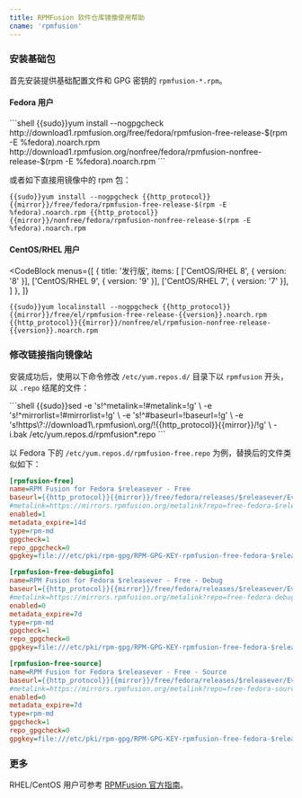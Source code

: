 ```yaml
---
title: RPMFusion 软件仓库镜像使用帮助
cname: 'rpmfusion'
---
```


### 安装基础包

首先安装提供基础配置文件和 GPG 密钥的 `rpmfusion-*.rpm`。

#### Fedora 用户

<CodeBlock>
```shell
{{sudo}}yum install --nogpgcheck http://download1.rpmfusion.org/free/fedora/rpmfusion-free-release-$(rpm -E %fedora).noarch.rpm http://download1.rpmfusion.org/nonfree/fedora/rpmfusion-nonfree-release-$(rpm -E %fedora).noarch.rpm
```
</CodeBlock>

或者如下直接用镜像中的 rpm 包：

<CodeBlock>

```
{{sudo}}yum install --nogpgcheck {{http_protocol}}{{mirror}}/free/fedora/rpmfusion-free-release-$(rpm -E %fedora).noarch.rpm {{http_protocol}}{{mirror}}/nonfree/fedora/rpmfusion-nonfree-release-$(rpm -E %fedora).noarch.rpm
```

</CodeBlock>

#### CentOS/RHEL 用户

<CodeBlock
  menus={[
    {
      title: '发行版',
      items: [
        ['CentOS/RHEL 8', { version: '8' }],
        ['CentOS/RHEL 9', { version: '9' }],
        ['CentOS/RHEL 7', { version: '7' }],
      ]
    },
  ]}
>

```
{{sudo}}yum localinstall --nogpgcheck {{http_protocol}}{{mirror}}/free/el/rpmfusion-free-release-{{version}}.noarch.rpm {{http_protocol}}{{mirror}}/nonfree/el/rpmfusion-nonfree-release-{{version}}.noarch.rpm
```

</CodeBlock>

### 修改链接指向镜像站

安装成功后，使用以下命令修改 `/etc/yum.repos.d/` 目录下以 `rpmfusion` 开头，以 `.repo` 结尾的文件：

<CodeBlock>
```shell
{{sudo}}sed -e 's!^metalink=!#metalink=!g' \
         -e 's!^mirrorlist=!#mirrorlist=!g' \
         -e 's!^#baseurl=!baseurl=!g' \
         -e 's!https\?://download1\.rpmfusion\.org/!{{http_protocol}}{{mirror}}/!g' \
         -i.bak /etc/yum.repos.d/rpmfusion*.repo
```
</CodeBlock>

以 Fedora 下的 `/etc/yum.repos.d/rpmfusion-free.repo` 为例，替换后的文件类似如下：

<CodeBlock>

```ini
[rpmfusion-free]
name=RPM Fusion for Fedora $releasever - Free
baseurl={{http_protocol}}{{mirror}}/free/fedora/releases/$releasever/Everything/$basearch/os/
#metalink=https://mirrors.rpmfusion.org/metalink?repo=free-fedora-$releasever&arch=$basearch
enabled=1
metadata_expire=14d
type=rpm-md
gpgcheck=1
repo_gpgcheck=0
gpgkey=file:///etc/pki/rpm-gpg/RPM-GPG-KEY-rpmfusion-free-fedora-$releasever

[rpmfusion-free-debuginfo]
name=RPM Fusion for Fedora $releasever - Free - Debug
baseurl={{http_protocol}}{{mirror}}/free/fedora/releases/$releasever/Everything/$basearch/debug/
#metalink=https://mirrors.rpmfusion.org/metalink?repo=free-fedora-debug-$releasever&arch=$basearch
enabled=0
metadata_expire=7d
type=rpm-md
gpgcheck=1
repo_gpgcheck=0
gpgkey=file:///etc/pki/rpm-gpg/RPM-GPG-KEY-rpmfusion-free-fedora-$releasever

[rpmfusion-free-source]
name=RPM Fusion for Fedora $releasever - Free - Source
baseurl={{http_protocol}}{{mirror}}/free/fedora/releases/$releasever/Everything/source/SRPMS/
#metalink=https://mirrors.rpmfusion.org/metalink?repo=free-fedora-source-$releasever&arch=$basearch
enabled=0
metadata_expire=7d
type=rpm-md
gpgcheck=1
repo_gpgcheck=0
gpgkey=file:///etc/pki/rpm-gpg/RPM-GPG-KEY-rpmfusion-free-fedora-$releasever
```

</CodeBlock>

### 更多

RHEL/CentOS 用户可参考 [RPMFusion 官方指南](http://rpmfusion.org/Configuration)。

